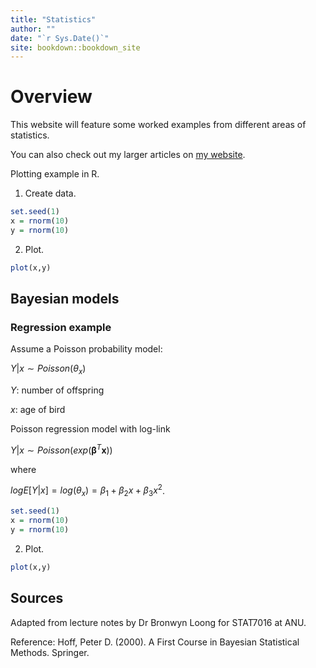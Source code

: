 ```yaml
--- 
title: "Statistics"
author: ""
date: "`r Sys.Date()`"
site: bookdown::bookdown_site
---
```


# Overview

This website will feature some worked examples from different areas of statistics.

You can also check out my larger articles on [my website](https://zhigenlin.com).

Plotting example in R.

1. Create data.

```r
set.seed(1)
x = rnorm(10)
y = rnorm(10)
```

2. Plot.

```r
plot(x,y)
```

## Bayesian models

### Regression example

Assume a Poisson probability model:

$Y|x \sim Poisson(\theta_{x})$

$Y$: number of offspring

$x$: age of bird


Poisson regression model with log-link

$Y|x \sim Poisson(exp(\mathbf{\beta}^T\textbf{x}))$

where

$logE[Y|x] = log(\theta_x) = \beta_1+\beta_2x+\beta_3x^2$.

```r
set.seed(1)
x = rnorm(10)
y = rnorm(10)
```

2. Plot.

```r
plot(x,y)
```

## Sources

Adapted from lecture notes by Dr Bronwyn Loong for STAT7016 at ANU.

Reference: Hoff, Peter D. (2000). A First Course in Bayesian Statistical Methods. Springer.